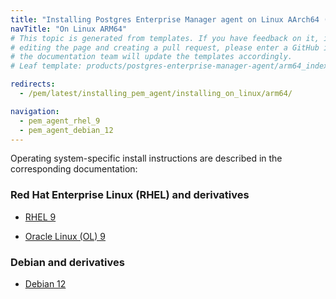 ```yaml
---
title: "Installing Postgres Enterprise Manager agent on Linux AArch64 (ARM64)"
navTitle: "On Linux ARM64"
# This topic is generated from templates. If you have feedback on it, instead of
# editing the page and creating a pull request, please enter a GitHub issue and
# the documentation team will update the templates accordingly.
# Leaf template: products/postgres-enterprise-manager-agent/arm64_index.njk

redirects:
  - /pem/latest/installing_pem_agent/installing_on_linux/arm64/

navigation:
  - pem_agent_rhel_9
  - pem_agent_debian_12
---
```


Operating system-specific install instructions are described in the corresponding documentation:

### Red Hat Enterprise Linux (RHEL) and derivatives

- [RHEL 9](pem_agent_rhel_9)

- [Oracle Linux (OL) 9](pem_agent_rhel_9)

### Debian and derivatives

- [Debian 12](pem_agent_debian_12)
